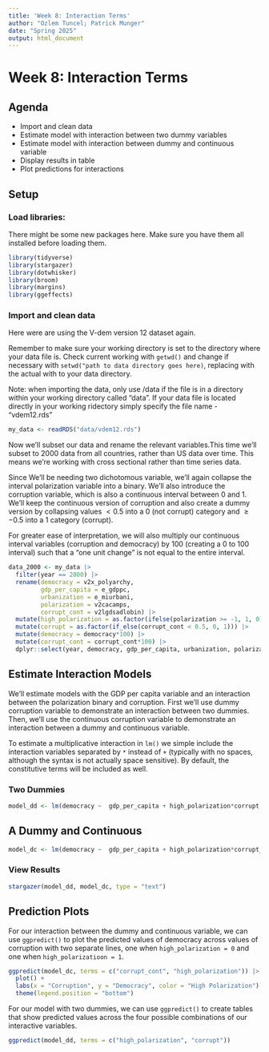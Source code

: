 ---
title: 'Week 8: Interaction Terms'
author: "Ozlem Tuncel; Patrick Munger"
date: "Spring 2025"
output: html_document
---

# Week 8: Interaction Terms

## Agenda

-   Import and clean data
-   Estimate model with interaction between two dummy variables
-   Estimate model with interaction between dummy and continuous variable\
-   Display results in table
-   Plot predictions for interactions

## Setup

### Load libraries:

There might be some new packages here. Make sure you have them all installed before loading them.

```{r}
library(tidyverse)  
library(stargazer)  
library(dotwhisker) 
library(broom)      
library(margins)
library(ggeffects)
```

### Import and clean data

Here were are using the V-dem version 12 dataset again.

Remember to make sure your working directory is set to the directory where your data file is. Check current working with `getwd()` and change if necessary with `setwd("path to data directory goes here)`, replacing with the actual with to your data directory.

Note: when importing the data, only use /data if the file is in a directory within your working directory called "data". If your data file is located directly in your working ridectory simply specify the file name - "vdem12.rds"

```{r, warning=FALSE}
my_data <- readRDS("data/vdem12.rds") 
```

Now we'll subset our data and rename the relevant variables.This time we'll subset to 2000 data from all countries, rather than US data over time. This means we're working with cross sectional rather than time series data.

Since We'll be needing two dichotomous variable, we'll again collapse the interval polarization variable into a binary. We'll also introduce the corruption variable, which is also a continuous interval between 0 and 1. We'll keep the continuous version of corruption and also create a dummy version by collapsing values $< 0.5$ into a $0$ (not corrupt) category and $\geq -0.5$ into a $1$ category (corrupt).

For greater ease of interpretation, we will also multiply our continuous interval variables (corruption and democracy) by 100 (creating a 0 to 100 interval) such that a "one unit change" is not equal to the entire interval.

```{r}
data_2000 <- my_data |>
  filter(year == 2000) |> 
  rename(democracy = v2x_polyarchy, 
         gdp_per_capita = e_gdppc,
         urbanization = e_miurbani,          
         polarization = v2cacamps,
         corrupt_cont = v2lgdsadlobin) |> 
  mutate(high_polarization = as.factor(ifelse(polarization >= -1, 1, 0))) |>
  mutate(corrupt = as.factor(if_else(corrupt_cont < 0.5, 0, 1))) |>
  mutate(democracy = democracy*100) |>
  mutate(corrupt_cont = corrupt_cont*100) |>
  dplyr::select(year, democracy, gdp_per_capita, urbanization, polarization, high_polarization, corrupt, corrupt_cont)
```

## Estimate Interaction Models

We'll estimate models with the GDP per capita variable and an interaction between the polarization binary and corruption. First we'll use dummy corruption variable to demonstrate an interaction between two dummies. Then, we'll use the continuous corruption variable to demonstrate an interaction between a dummy and continuous variable.

To estimate a multiplicative interaction in `lm()` we simple include the interaction variables separated by `*` instead of `+` (typically with no spaces, although the syntax is not actually space sensitive). By default, the constitutive terms will be included as well.

### Two Dummies

```{r}
model_dd <- lm(democracy ~  gdp_per_capita + high_polarization*corrupt, data_2000)
```

## A Dummy and Continuous

```{r}
model_dc <- lm(democracy ~  gdp_per_capita + high_polarization*corrupt_cont, data_2000)
```

### View Results

```{r, warning = FALSE}
stargazer(model_dd, model_dc, type = "text")
```

## Prediction Plots

For our interaction between the dummy and continuous variable, we can use `ggpredict()` to plot the predicted values of democracy across values of corruption with two separate lines, one when `high_polarization = 0` and one when `high_polarizatioon = 1`.

```{r}
ggpredict(model_dc, terms = c("corrupt_cont", "high_polarization")) |> 
  plot() +
  labs(x = "Corruption", y = "Democracy", color = "High Polarization") +
  theme(legend.position = "bottom")

```

For our model with two dummies, we can use `ggpredict()` to create tables that show predicted values across the four possible combinations of our interactive variables.

```{r}
ggpredict(model_dd, terms = c("high_polarization", "corrupt"))
```
